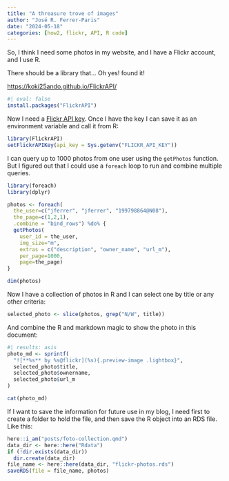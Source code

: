 ```yaml
---
title: "A threasure trove of images"
author: "José R. Ferrer-Paris"
date: "2024-05-18"
categories: [how2, flickr, API, R code]
---
```


So, I think I need some photos in my website, and I have a Flickr account, and I use R. 

There should be a library that... Oh yes! found it!

<https://koki25ando.github.io/FlickrAPI/>

```r
#| eval: false
install.packages("FlickrAPI")
```

Now I need a [Flickr API key](https://www.flickr.com/services/developer/). Once I have the key I can save it as an environment variable and call it from R:

```r
library(FlickrAPI)
setFlickrAPIKey(api_key = Sys.getenv("FLICKR_API_KEY"))
```

I can query up to 1000 photos from one user using the `getPhotos` function. But I figured out that I could use a `foreach` loop to run and combine multiple queries.

```r
library(foreach)
library(dplyr)

photos <- foreach(
  the_user=c("jferrer", "jferrer", "199798864@N08"), 
  the_page=c(1,2,1),
  .combine = "bind_rows") %do% {
  getPhotos(
    user_id = the_user, 
    img_size="m", 
    extras = c("description", "owner_name", "url_m"), 
    per_page=1000, 
    page=the_page)
}

dim(photos)
```

Now I have a collection of photos in R and I can select one by title or any other criteria:

```r
selected_photo <- slice(photos, grep("N/W", title))
```

And combine the R and markdown magic to show the photo in this document:

```r
#| results: asis
photo_md <- sprintf(
  "![**%s** by %s@flickr](%s){.preview-image .lightbox}",
  selected_photo$title,
  selected_photo$ownername,
  selected_photo$url_m
)

cat(photo_md)
```

If I want to save the information for future use in my blog, I need first to create a folder to hold the file, and then save the R object into an RDS file. Like this:

```r
here::i_am("posts/foto-collection.qmd")
data_dir <- here::here("Rdata")
if (!dir.exists(data_dir))
  dir.create(data_dir)
file_name <- here::here(data_dir, "flickr-photos.rds")
saveRDS(file = file_name, photos)
```

